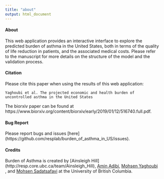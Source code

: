 ```yaml
---
title: "about"
output: html_document
---
```



#### About

This web application provides an interactive interface to explore the predicted burden of asthma in the United States, both in terms of the quality of life reduction in patients, and the associated medical costs.
Please refer to the manuscript for more details on the structure of the model and the validation process.

#### Citation

Please cite this paper when using the results of this web application:

```Yaghoubi et al. The projected economic and health burden of uncontrolled asthma in the United States```

The biorxiv paper can be found at https://www.biorxiv.org/content/biorxiv/early/2019/01/12/516740.full.pdf.

#### Bug Report

Please report bugs and issues [here] (https://github.com/resplab/burden_of_asthma_in_US/issues).


#### Credits

Burden of Asthma is created by [Ainsleigh Hill] (http://resp.core.ubc.ca/team/Ainsleigh_Hill), [Amin Adibi](http://resp.core.ubc.ca/team/Amin_Adibi), [Mohsen Yaghoubi](http://resp.core.ubc.ca/team/Mohsen_Yaghoubi) , and [Mohsen Sadatsafavi](http://resp.core.ubc.ca/team/Mohsen_Sadatsafavi) at the University of British Columbia.
